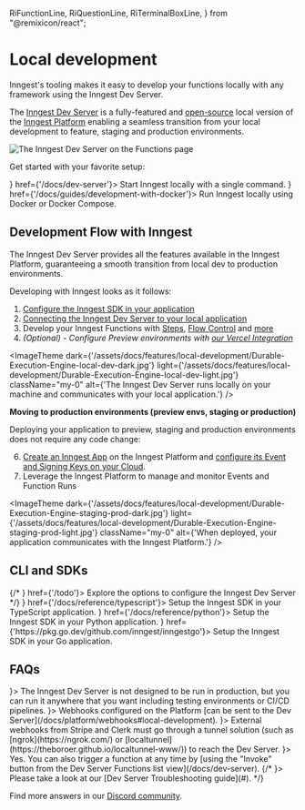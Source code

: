   RiFunctionLine,
  RiQuestionLine,
  RiTerminalBoxLine,
} from "@remixicon/react";

# Local development

Inngest's tooling makes it easy to develop your functions locally with any framework using the Inngest Dev Server.

The [Inngest Dev Server](/docs/dev-server) is a fully-featured and [open-source](https://github.com/inngest/inngest) local version of the [Inngest Platform](/docs/platform/deployment) enabling a seamless transition from your local development to feature, staging and production environments.

![The Inngest Dev Server on the Functions page](/assets/docs/features/local-development/DevServer-functions.png)


Get started with your favorite setup:


<CardGroup cols={2}>
  <Card title="Inngest Dev Server" icon={<InngestIcon className="text-basis h-4 w-4"/>} href={'/docs/dev-server'}>
    Start Inngest locally with a single command.
  </Card>
  <Card title="Development with Docker" icon={<RiFunctionLine className="text-basis h-4 w-4"/>} href={'/docs/guides/development-with-docker'}>
    Run Inngest locally using Docker or Docker Compose.
  </Card>
</CardGroup>

## Development Flow with Inngest

The Inngest Dev Server provides all the features available in the Inngest Platform, guaranteeing a smooth transition from local dev to production environments.

Developing with Inngest looks as it follows:

1. [Configure the Inngest SDK in your application](/docs/sdk/overview)
2. [Connecting the Inngest Dev Server to your local application](/docs/learn/inngest-functions)
3. Develop your Inngest Functions with [Steps](/docs/learn/inngest-steps), [Flow Control](/docs/guides/flow-control) and [more](/docs/features/inngest-functions)
5. _(Optional) - Configure Preview environments with [our Vercel Integration](/docs/deploy/vercel)_

<ImageTheme
  dark={'/assets/docs/features/local-development/Durable-Execution-Engine-local-dev-dark.jpg'}
  light={'/assets/docs/features/local-development/Durable-Execution-Engine-local-dev-light.jpg'}
  className="my-0"
  alt={'The Inngest Dev Server runs locally on your machine and communicates with your local application.'}
/>

**Moving to production environments (preview envs, staging or production)**

Deploying your application to preview, staging and production environments does not require any code change:

6. [Create an Inngest App](/docs/apps) on the Inngest Platform and [configure its Event and Signing Keys on your Cloud](/docs/platform/deployment).
7. Leverage the Inngest Platform to manage and monitor Events and Function Runs

<ImageTheme
  dark={'/assets/docs/features/local-development/Durable-Execution-Engine-staging-prod-dark.jpg'}
  light={'/assets/docs/features/local-development/Durable-Execution-Engine-staging-prod-light.jpg'}
  className="my-0"
  alt={'When deployed, your application communicates with the Inngest Platform.'}
/>


## CLI and SDKs

<CardGroup cols={1}>
  {/* <Card title="Inngest CLI" icon={<RiTerminalBoxLine className="text-basis" />} href={'/todo'}>
    Explore the options to configure the Inngest Dev Server
  </Card> */}
  <Card title="TypeScript SDK" icon={<TypeScriptIcon className="text-basis"/>} href={'/docs/reference/typescript'}>
    Setup the Inngest SDK in your TypeScript application.
  </Card>
  <Card title="Python SDK" icon={<PythonIcon className="text-basis"/>} href={'/docs/reference/python'}>
    Setup the Inngest SDK in your Python application.
  </Card>
  <Card title="Go SDK" icon={<GoIcon className="text-basis"/>} href={'https://pkg.go.dev/github.com/inngest/inngestgo'}>
    Setup the Inngest SDK in your Go application.
  </Card>
</CardGroup>


## FAQs

<CardGroup cols={1}>
  <Card title="Can I run the Inngest Dev Server in production?" icon={<RiQuestionLine />}>
    The Inngest Dev Server is not designed to be run in production, but you can run it anywhere that you want including testing environments or CI/CD pipelines.
  </Card>
  <Card title="How do I test webhooks locally?" icon={<RiQuestionLine />}>
    Webhooks configured on the Platform [can be sent to the Dev Server](/docs/platform/webhooks#local-development).
  </Card>
  <Card title="How do I work with Stripe or Clerk webhooks locally?" icon={<RiQuestionLine />}>
    External webhooks from Stripe and Clerk must go through a tunnel solution (such as [ngrok](https://ngrok.com/) or [localtunnel](https://theboroer.github.io/localtunnel-www/)) to reach the Dev Server.
  </Card>
  <Card title="Are Crons supported locally?" icon={<RiQuestionLine />}>
    Yes. You can also trigger a function at any time by [using the "Invoke" button from the Dev Server Functions list view](/docs/dev-server).
  </Card>
  {/* <Card title="The Dev Server does not locate my local application" icon={<RiQuestionLine />}>
    Please take a look at our [Dev Server Troubleshooting guide](#).
  </Card> */}
</CardGroup>

Find more answers in our [Discord community](/discord).
